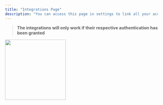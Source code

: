 ```yaml
---
title: "Integrations Page"
description: "You can access this page in settings to link all your accounts."
---
```


> **The integrations will only work if their respective authentication has been granted**

<img
  height="200"
  src="/Screenshot2025-04-07at17.11.45.png"
  alt=""
  title=""
/>